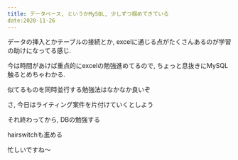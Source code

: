 ```yaml
---
title: データベース, というかMySQL, 少しずつ掴めてきている
date:2020-11-26
---
```

データの挿入とかテーブルの接続とか, excelに通じる点がたくさんあるのが学習の助けになってる感じ.


今は時間があけば重点的にexcelの勉強進めてるので, ちょっと息抜きにMySQL触るとめちゃわかる.


似てるものを同時並行する勉強法はなかなか良いぞ


さ, 今日はライティング案件を片付けていくとしよう


それ終わってから, DBの勉強する


hairswitchも進める


忙しいですね〜
